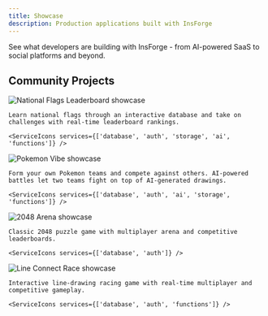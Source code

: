 ```yaml
---
title: Showcase
description: Production applications built with InsForge
---
```



See what developers are building with InsForge - from AI-powered SaaS to social platforms and beyond.

## Community Projects

<CardGroup cols={2}>
  <Card title="National Flags Leaderboard" icon="flag" href="https://national-flags.lovable.app/">
    <div style={{maxHeight: '192px', height: '192px', overflow: 'hidden', borderRadius: '0.5rem', pointerEvents: 'none'}}>
      <img src="/showcase/national-flags.png" style={{width: '100%', height: '192px', objectFit: 'cover', pointerEvents: 'none'}} alt="National Flags Leaderboard showcase" />
    </div>

    Learn national flags through an interactive database and take on challenges with real-time leaderboard rankings.

    <ServiceIcons services={['database', 'auth', 'storage', 'ai', 'functions']} />
  </Card>

  <Card title="Pokemon Vibe" icon="wand-magic-sparkles" href="https://pokemon-vibe.lovable.app/">
    <div style={{maxHeight: '192px', height: '192px', overflow: 'hidden', borderRadius: '0.5rem', pointerEvents: 'none'}}>
      <img src="/showcase/pokemon-vibe.png" style={{width: '100%', height: '192px', objectFit: 'cover', pointerEvents: 'none'}} alt="Pokemon Vibe showcase" />
    </div>

    Form your own Pokemon teams and compete against others. AI-powered battles let two teams fight on top of AI-generated drawings.

    <ServiceIcons services={['database', 'auth', 'ai', 'storage', 'functions']} />
  </Card>

  <Card title="2048 Arena" icon="gamepad" href="https://insforge-2048-arena.netlify.app/">
    <div style={{maxHeight: '192px', height: '192px', overflow: 'hidden', borderRadius: '0.5rem', pointerEvents: 'none'}}>
      <img src="/showcase/2048-arena.png" style={{width: '100%', height: '192px', objectFit: 'cover', pointerEvents: 'none'}} alt="2048 Arena showcase" />
    </div>

    Classic 2048 puzzle game with multiplayer arena and competitive leaderboards.

    <ServiceIcons services={['database', 'auth']} />
  </Card>

  <Card title="Line Connect Race" icon="route" href="https://line-connect-race.vercel.app/">
    <div style={{maxHeight: '192px', height: '192px', overflow: 'hidden', borderRadius: '0.5rem', pointerEvents: 'none'}}>
      <img src="/showcase/line-connect-race.png" style={{width: '100%', height: '192px', objectFit: 'cover', pointerEvents: 'none'}} alt="Line Connect Race showcase" />
    </div>

    Interactive line-drawing racing game with real-time multiplayer and competitive gameplay.

    <ServiceIcons services={['database', 'auth', 'functions']} />
  </Card>
</CardGroup>
